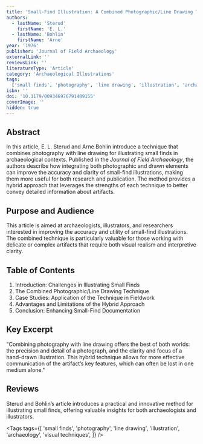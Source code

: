 ```yaml
---
title: 'Small-Find Illustration: A Combined Photographic/Line Drawing Technique'
authors:
  - lastName: 'Sterud'
    firstName: 'E. L.'
  - lastName: 'Bohlin'
    firstName: 'Arne'
year: '1976'
publisher: 'Journal of Field Archaeology'
externalLink: ''
reviewsLink: ''
literatureType: 'Article'
category: 'Archaeological Illustrations'
tags:
  ['small finds', 'photography', 'line drawing', 'illustration', 'archaeology', 'visual techniques']
isbn: ''
doi: '10.1179/009346976791489155'
coverImage: ''
hidden: true
---
```


## Abstract

In this article, E. L. Sterud and Arne Bohlin introduce a technique that combines photography with line drawing for illustrating small finds in archaeological contexts. Published in the _Journal of Field Archaeology_, the authors describe how integrating both photographic and drawn elements can improve the accuracy and clarity of small-find illustrations, making them more useful for both research and publication. The method provides a hybrid approach that leverages the strengths of each technique to better convey detailed information about artifacts.

## Purpose and Audience

This article is aimed at archaeologists, illustrators, and researchers interested in improving the accuracy and utility of small-find illustrations. The combined technique is particularly valuable for those working with delicate or complex artifacts that require both visual realism and interpretive clarity.

## Table of Contents

1. Introduction: Challenges in Illustrating Small Finds
2. The Combined Photographic/Line Drawing Technique
3. Case Studies: Application of the Technique in Fieldwork
4. Advantages and Limitations of the Hybrid Approach
5. Conclusion: Enhancing Small-Find Documentation

## Key Excerpt

"Combining photography with line drawing offers the best of both worlds: the precision and detail of a photograph, and the clarity and focus of a hand-drawn illustration. This hybrid technique allows for more effective communication of the artifact’s key features, which can often be lost in one medium alone."

## Reviews

Sterud and Bohlin’s article introduces a practical and innovative method for illustrating small finds, offering valuable insights for both archaeologists and illustrators.

<Tags
  tags={[
    'small finds',
    'photography',
    'line drawing',
    'illustration',
    'archaeology',
    'visual techniques',
  ]}
/>
